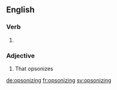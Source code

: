 ==English==

===Verb===
{{head|en|present participle}}

# {{present participle of|opsonize|lang=en}}

===Adjective===
{{en-adj}}

# That opsonizes

[[de:opsonizing]]
[[fr:opsonizing]]
[[sv:opsonizing]]